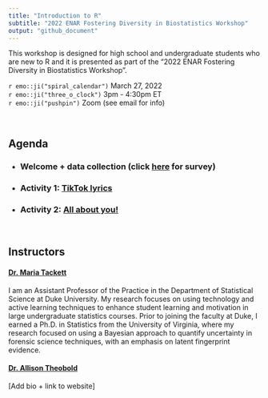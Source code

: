 ```yaml
---
title: "Introduction to R"
subtitle: "2022 ENAR Fostering Diversity in Biostatistics Workshop"
output: "github_document"
---
```


This workshop is designed for high school and undergraduate students who are new to R and it is presented as part of the "2022 ENAR Fostering Diversity in Biostatistics Workshop".

`r emo::ji("spiral_calendar")` March 27, 2022  
`r emo::ji("three_o_clock")` 3pm - 4:30pm ET  
`r emo::ji("pushpin")` Zoom (see email for info)  

<br>

## Agenda

- ### Welcome + data collection (click [here](https://forms.gle/LcBLz6RkkXBuwMD9A) for survey)
- ### Activity 1: [TikTok lyrics](https://minecr.shinyapps.io/tiktok_lyrics/)
- ### Activity 2: [All about you!](https://minecr.shinyapps.io/all_about_you/)

<br>

## Instructors

#### [Dr. Maria Tackett](https://www.mariatackett.net/)

I am an Assistant Professor of the Practice in the Department of Statistical Science at Duke University. My research focuses on using technology and active learning techniques to enhance student learning and motivation in large undergraduate statistics courses. Prior to joining the faculty at Duke, I earned a Ph.D. in Statistics from the University of Virginia, where my research focused on using a Bayesian approach to quantify uncertainty in forensic science techniques, with an emphasis on latent fingerprint evidence.

#### [Dr. Allison Theobold]()

[Add bio + link to website]


